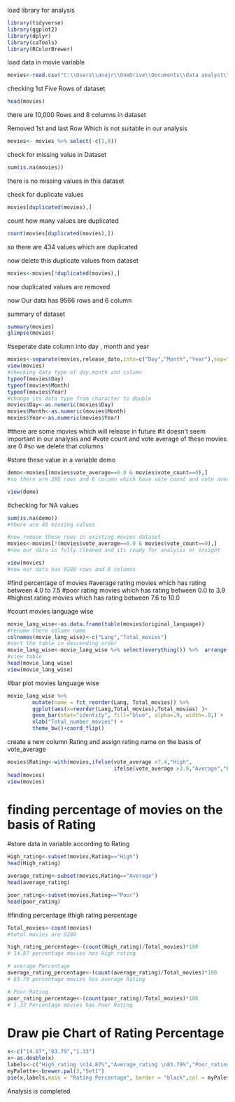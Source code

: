 load library for analysis

```{r}
library(tidyverse)
library(ggplot2)
library(dplyr)
library(caTools)
library(RColorBrewer)
```

load data in movie variable

```{r}
movies<-read.csv("C:\\Users\\anujr\\OneDrive\\Documents\\data analyst\\raw data\\Movies_dataset.csv")
```

checking 1st Five Rows of dataset

```{r}
head(movies)
```

there are 10,000 Rows and 8 columns in dataset

Removed 1st and last Row Which is not suitable in our analysis

```{r}
movies<- movies %>% select(-c(1,8))
```

check for missing value in Dataset

```{r}
sum(is.na(movies)) 
```

there is no missing values in this dataset

check for duplicate values

```{r}
movies[duplicated(movies),]
```

count how many values are duplicated

```{r}
count(movies[duplicated(movies),])
```

so there are 434 values which are duplicated

now delete this duplicate values from dataset

```{r}
movies<-movies[!duplicated(movies),]
```

now duplicated values are removed

now Our data has 9566 rows and 6 column

summary of dataset

```{r}
summary(movies)
glimpse(movies)
```

#seperate date column into day , month and year

```{r}
movies<-separate(movies,release_date,into=c("Day","Month","Year"),sep="-")
view(movies)
#checking data type of day,month and column
typeof(movies$Day)
typeof(movies$Month)
typeof(movies$Year)
#change its data type from character to double
movies$Day<-as.numeric(movies$Day)
movies$Month<-as.numeric(movies$Month)
movies$Year<-as.numeric(movies$Year)
```

#there are some movies which will release in future #it doesn't seem important in our analysis and #vote count and vote average of these movies are 0 #so we delete that columns

#store these value in a variable demo

```{r}
demo<-movies[(movies$vote_average==0.0 & movies$vote_count==0),]
#so there are 286 rows and 8 column which have vote count and vote average ==0
```

```{r}
view(demo)
```

#checking for NA values

```{r}
sum(is.na(demo))
#there are 48 missing values

#now remove these rows in existing movies dataset
movies<-movies[!(movies$vote_average==0.0 & movies$vote_count==0),]
#now our data is fully cleaned and its ready for analysis or insight
```

```{r}
view(movies)
#now our data has 9280 rows and 8 columns
```

#find percentage of movies #average rating movies which has rating between 4.0 to 7.5 #poor rating movies which has rating between 0.0 to 3.9 #highest rating movies which has rating between 7.6 to 10.0

#count movies language wise

```{r}
movie_lang_wise<-as.data.frame(table(movies$original_language))
#rename there column name
colnames(movie_lang_wise)<-c("Lang","Total_movies")
#sort the table in descending order
movie_lang_wise<-movie_lang_wise %>% select(everything()) %>%  arrange(-movie_lang_wise$Total_movies)
#view table
head(movie_lang_wise)
view(movie_lang_wise) 
```

#bar plot movies language wise

```{r}
movie_lang_wise %>%
        mutate(name = fct_reorder(Lang, Total_movies)) %>%
        ggplot(aes(x=reorder(Lang,Total_movies),Total_movies) )+
        geom_bar(stat="identity", fill="blue", alpha=.9, width=.8,) +
        xlab("Total_number_movies") +
        theme_bw()+coord_flip() 
```

create a new column Rating and assign rating name on the basis of vote_average

```{r}
movies$Rating<-with(movies,ifelse(vote_average >7.4,"High",
                                  ifelse(vote_average >3.9,"Average","Poor")))
head(movies)                                  
view(movies)
```

# finding percentage of movies on the basis of Rating

#store data in variable according to Rating

```{r}
High_rating<-subset(movies,Rating=="High")
head(High_rating)
```

```{r}
average_rating<-subset(movies,Rating=="Average")
head(average_rating)

poor_rating<-subset(movies,Rating=="Poor")
head(poor_rating)
```

#finding percentage #high rating percentage

```{r}
Total_movies<-count(movies)
#total movies are 9280

high_rating_percentage<-(count(High_rating)/Total_movies)*100
# 14.87 percentage movies has High rating

# average Percentage
average_rating_percentage<-(count(average_rating)/Total_movies)*100
# 83.79 percentage movies has average Rating

# Poor Rating
poor_rating_percentage<-(count(poor_rating)/Total_movies)*100
# 1.33 Percentage movies has Poor Rating
```

# Draw pie Chart of Rating Percentage

```{r}
x<-c("14.87","83.79","1.33")
x<-as.double(x)
labels<-c("High_rating \n14.87%","Average_rating \n83.79%","Poor_rating \n1.33%")
myPalette<-brewer.pal(3,"Set1")
pie(x,labels,main = "Rating Percentage", border = "black",col = myPalette)

```

Analysis is completed
